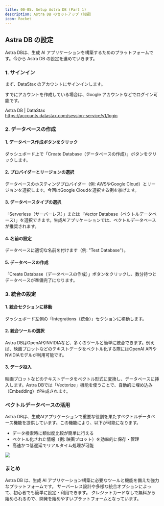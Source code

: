 ```yaml
---
title: 00-05. Setup Astra DB (Part 1)
description: Astra DB のセットアップ（前編）
icon: Rocket
---
```


## Astra DB の設定

Astra DBは、生成 AI アプリケーションを構築するためのプラットフォームです。今から Astra DB の設定を進めていきます。

### 1. サインイン

まず、DataStax のアカウントにサインインします。

すでにアカウントを作成している場合は、Google アカウントなどでログイン可能です。

Astra DB | DataStax<br />
https://accounts.datastax.com/session-service/v1/login

### 2. データベースの作成


<Steps>
<Step>

#### 1. データベース作成ボタンをクリック

ダッシュボード上で「Create Database（データベースの作成）」ボタンをクリックします。

</Step>

<Step>

#### 2. プロバイダーとリージョンの選択

データベースのホスティングプロバイダー（例: AWSやGoogle Cloud）とリージョンを選択します。今回はGoogle Cloudを選択する例を挙げます。

</Step>

<Step>

#### 3. データベースタイプの選択

「Serverless（サーバーレス）」または「Vector Database（ベクトルデータベース）」を選択できます。生成AIアプリケーションでは、ベクトルデータベースが推奨されます。

</Step>

<Step>

#### 4. 名前の設定

データベースに適切な名前を付けます（例: "Test Database"）。

</Step>

<Step>

#### 5. データベースの作成

「Create Database（データベースの作成）」ボタンをクリックし、数分待つとデータベースが準備完了になります。

</Step>
</Steps>

### 3. 統合の設定

<Steps>
<Step>

#### 1. 統合セクションに移動

ダッシュボード左側の「Integrations（統合）」セクションに移動します。

</Step>

<Step>

#### 2. 統合ツールの選択

Astra DBはOpenAIやNVIDIAなど、多くのツールと簡単に統合できます。例えば、映画プロットなどのテキストデータをベクトル化する際にはOpenAI APIやNVIDIAモデルが利用可能です。

</Step>

<Step>

#### 3. データ投入

映画プロットなどのテキストデータをベクトル形式に変換し、データベースに挿入します。Astra DBでは「Vectorize」機能を使うことで、自動的に埋め込み（Embedding）が生成されます。

</Step>
</Steps>

### ベクトルデータベースの活用

Astra DBは、生成AIアプリケーションで重要な役割を果たすベクトルデータベース機能を提供しています。この機能により、以下が可能になります。

- データ検索時に類似度比較が簡単に行える
- ベクトル化された情報（例: 映画プロット）を効率的に保存・管理
- 高速かつ低遅延でリアルタイム処理が可能

![](/hands-on/02-movie-recommendations-app/00_05_setup_astra_db_01/vector_database_utilization.svg)

### まとめ

Astra DB は、生成 AI アプリケーション構築に必要なツールと機能を備えた強力なプラットフォームです。
サーバーレス設計や多様な統合オプションによって、初心者でも簡単に設定・利用できます。
クレジットカードなしで無料から始められるので、開発を始めやすいプラットフォームとなっています。
